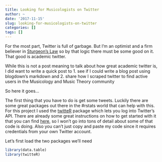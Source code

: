 ```yaml
---
title: Looking for Musicologists on Twitter
author: ~
date: '2017-11-15'
slug: looking-for-musicologists-on-twitter
categories: []
tags: []
---
```



For the most part, Twitter is full of garbage.
But I'm an optimist and a firm believer in [Sturgeon's Law](https://en.wikipedia.org/wiki/Sturgeon%27s_law) so by that logic there must be some good on it.
That good is academic twitter.

While this is not a post meaning to talk about how great academic twitter is, I did want to write a quick post to 
1. see if I could write a blog post using blogdown's markdown and
2. share how I scraped twitter to find active users in the Musicology and Music Theory community

So here it goes...

The first thing that you have to do is get some tweets.
Luckily there are some great packages out there in the #rstats world that can help with this.
For this project I used the [twitteR](https://cran.r-project.org/web/packages/twitteR/twitteR.pdf) package which lets you log into Twitter's API.
There are already some great instructions on how to get started with it that you can find [here](https://davetang.org/muse/2013/04/06/using-the-r_twitter-package/), so I won't go into tons of detail about some of that code is doing.
Also you can't just copy and paste my code since it requires credentials from your own Twitter account.

Let's first load the two packages we'll need
```r
library(data.table)
library(twitteR)
```

